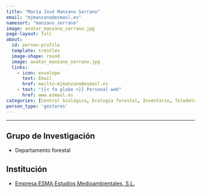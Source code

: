 ```yaml
---
title: "María José Manzano Serrano"
email: "mjmanzano@esmasl.es"  
namesort: "manzano_serrano"
image: avatar_manzano_serrano.jpg
page-layout: full
about: 
  id: person-profile
  template: trestles
  image-shape: round
  image: avatar_manzano_serrano.jpg
  links:
    - icon: envelope
      text: Email
      href: mailto:mjmanzano@esmasl.es
    - text: "{{< fa globe >}} Personal web"
      href: www.esmasl.es
categories: [Control biológico, Ecología forestal, Inventario, Teledetección, Monitorización]
person_type: 'gestores'
---
```

 
<hr>

:::{#person-profile}

## Grupo de Investigación
- Departamento forestal

## Institución
- [Empresa ESMA Estudios Medioambientales, S.L.](https://www.esmasl.es/)

:::
